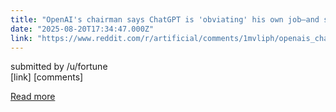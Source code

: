 ```yaml
---
title: "OpenAI's chairman says ChatGPT is 'obviating' his own job—and says AI is like an 'Iron Man suit' for workers"
date: "2025-08-20T17:34:47.000Z"
link: "https://www.reddit.com/r/artificial/comments/1mvliph/openais_chairman_says_chatgpt_is_obviating_his/"
---
```


submitted by    /u/fortune  
 [link]   [comments]

[Read more](https://www.reddit.com/r/artificial/comments/1mvliph/openais_chairman_says_chatgpt_is_obviating_his/)
